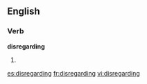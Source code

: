 ==English==

===Verb===
'''disregarding'''

# {{present participle of|[[disregard]]}}

[[es:disregarding]]
[[fr:disregarding]]
[[vi:disregarding]]